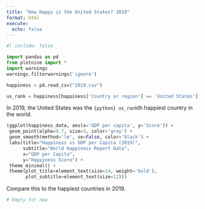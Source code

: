 ```yaml
---
title: "How Happy is the United States? 2019"
format: html
execute:
  echo: false
---
```


```python
#| include: false

import pandas as pd
from plotnine import *
import warnings
warnings.filterwarnings('ignore')

happiness = pd.read_csv("2019.csv")

us_rank = happiness[happiness['Country or region'] == 'United States']['Overall rank'].iloc[0]
```

In 2019, the United States was the `{python} us_rank`th happiest country in the world.

```python
(ggplot(happiness_data, aes(x='GDP per capita', y='Score')) +
 geom_point(alpha=0.7, size=3, color='grey') +
 geom_smooth(method='lm', se=False, color='black') +
 labs(title="Happiness vs GDP per Capita (2019)",
      subtitle="World Happiness Report Data",
      x="GDP per Capita",
      y="Happiness Score") +
 theme_minimal() +
 theme(plot_title=element_text(size=14, weight='bold'),
       plot_subtitle=element_text(size=12)))
```

Compare this to the happiest countries in 2019.

```python
# Empty for now

```